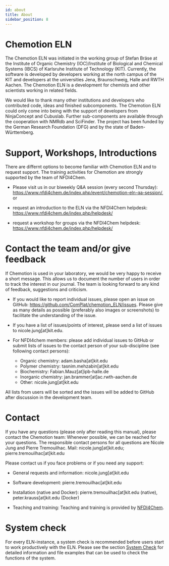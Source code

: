 ```yaml
---
id: about
title: About
sidebar_position: 8
---
```


# Chemotion ELN

The Chemotion ELN was initiated in the working group of Stefan Bräse at the Institute of Organic Chemistry (IOC)/Institute of Biological and Chemical Systems (IBCS) of Karlsruhe Institute of Technology (KIT). Currently, the software is developed by developers working at the north campus of the KIT and developers at the universities Jena, Braunschweig, Halle and RWTH Aachen.
The Chemotion ELN is a development for chemists and other scientists working in related fields.

We would like to thank many other institutions and developers who contributed code, ideas and finished subcomponents. The Chemotion ELN could only come into being with the support of developers from NinjaConcept and Cubuslab. Further sub-components are available through the cooperation with NMRdb and SciFinder.
The project has been funded by the German Research Foundation (DFG) and by the state of Baden-Württemberg.

# Support, Workshops, Introductions

There are differnt options to become familiar with Chemotion ELN and to request support. The training activities for Chemotion are strongly supported by the team of NFDI4Chem.

- Please visit us in our biweekly Q&A session (every second Thursday): https://www.nfdi4chem.de/index.php/event/chemotion-eln-qa-session/, or

- request an introduction to the ELN via the NFDI4Chem helpdesk: https://www.nfdi4chem.de/index.php/helpdesk/

- request a workshop for groups via the NFDI4Chem helpdesk: https://www.nfdi4chem.de/index.php/helpdesk/

# Contact the team and/or give feedback

If Chemotion is used in your laboratory, we would be very happy to receive a short message.
This allows us to document the number of users in order to track the interest in our journal.
The team is looking forward to any kind of feedback, suggestions and criticism.

- If you would like to report individual issues, please open an issue on GitHub: https://github.com/ComPlat/chemotion_ELN/issues.
  Please give as many details as possible (preferably also images or screenshots) to facilitate the understanding of the issue.

- If you have a list of issues/points of interest, please send a list of issues to nicole.jung[at]kit.edu.

- For NFDI4chem members: please add individual issues to GitHub or submit lists of issues to the contact person of your sub-discipline (see following contact persons):
  - Organic chemistry: adam.basha[at]kit.edu
  - Polymer chemistry: tasnim.mehzabin[at]kit.edu
  - Biochemistry: Fabian.Mauz[at]ipb-halle.de
  - Inorganic chemistry: jan.brammer[at]ac.rwth-aachen.de
  - Other: nicole.jung[at]kit.edu

All lists from users will be sorted and the issues will be added to GitHub after discussion in the development team.

# Contact

If you have any questions (please only after reading this manual), please contact the Chemotion team:
Whenever possible, we can be reached for your questions.
The responsible contact persons for all questions are Nicole Jung and Pierre Tremouilhac.
Mail: nicole.jung[at]kit.edu; pierre.tremouilhac[at]kit.edu

Please contact us if you face problems or if you need any support:

- General requests and information: nicole.jung[at]kit.edu

- Software development: pierre.tremouilhac[at]kit.edu

- Installation (native and Docker): pierre.tremouilhac[at]kit.edu (native), peter.krauss[at]kit.edu (Docker)

- Teaching and training: Teaching and training is provided by [NFDI4Chem](https://www.nfdi4chem.de/).

# System check

For every ELN-instance, a system check is recommended before users start to work productively with the ELN. Please see the section [System Check](system_check) for detailed information and file examples that can be used to check the functions of the system.

